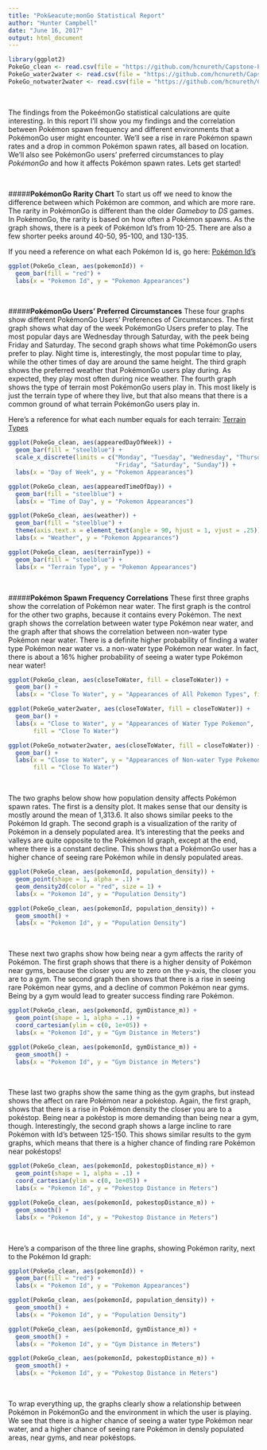 ---
title: "Pok&eacute;monGo Statistical Report"
author: "Hunter Campbell"
date: "June 16, 2017"
output: html_document
---

```{r echo = FALSE}
library(ggplot2)
PokeGo_clean <- read.csv(file = "https://github.com/hcnureth/Capstone-Project/blob/master/Capstone%20Project%20Data%20Wrangling/PokeGo_clean.csv")
PokeGo_water2water <- read.csv(file = "https://github.com/hcnureth/Capstone-Project/blob/master/Capstone%20Project%20Data%20Wrangling/PokeGo_water2water.csv")
PokeGo_notwater2water <- read.csv(file = "https://github.com/hcnureth/Capstone-Project/blob/master/Capstone%20Project%20Data%20Wrangling/PokeGo_notwater2water.csv")
```

<br>

The findings from the Poke&eacute;monGo statistical calculations are quite interesting. In this report I'll show you my findings and the correlation between Pok&eacute;mon spawn frequency and different environments that a Pok&eacute;monGo user might encounter. We'll see a rise in rare Pok&eacute;mon spawn rates and a drop in common Pok&eacute;mon spawn rates, all based on location. We'll also see Pok&eacute;monGo users' preferred circumstances to play *Pok&eacute;monGo* and how it affects Pok&eacute;mon spawn rates. Lets get started!

<br>

#####**Pok&eacute;monGo Rarity Chart**
To start us off we need to know the difference between which Pok&eacute;mon are common, and which are more rare. The rarity in Pok&eacute;monGo is different than the older *Gameboy* to *DS* games. In Pok&eacute;monGo, the rarity is based on how often a Pok&eacute;mon spawns. As the graph shows, there is a peek of Pok&eacute;mon Id's from 10-25.  There are also a few shorter peeks around 40-50, 95-100, and 130-135.

If you need a reference on what each Pok&eacute;mon Id is, go here: [Pok&eacute;mon Id's](https://bulbapedia.bulbagarden.net/wiki/List_of_Pok%C3%A9mon_by_Kanto_Pok%C3%A9dex_number)

```{r echo = FALSE, fig.height = 3, fig.width = 6, fig.align = "center"}
ggplot(PokeGo_clean, aes(pokemonId)) +
  geom_bar(fill = "red") +
  labs(x = "Pokemon Id", y = "Pokemon Appearances")
```

<br>

#####**Pok&eacute;monGo Users' Preferred Circumstances**
These four graphs show different Pok&eacute;monGo Users' Preferences of Circumstances. The first graph shows what day of the week Pok&eacute;monGo Users prefer to play. The most popular days are Wednesday through Saturday, with the peek being Friday and Saturday. The second graph shows what time Pok&eacute;monGo users prefer to play. Night time is, interestingly, the most popular time to play, while the other times of day are around the same height. The third graph shows the preferred weather that Pok&eacute;monGo users play during. As expected, they play most often during nice weather. The fourth graph shows the type of terrain most Pok&eacute;monGo users play in. This most likely is just the terrain type of where they live, but that also means that there is a common ground of what terrain Pok&eacute;monGo users play in.

Here's a reference for what each number equals for each terrain: [Terrain Types](http://glcf.umd.edu/data/lc/)

```{r echo = FALSE, fig.height = 3, fig.width = 4.5}
ggplot(PokeGo_clean, aes(appearedDayOfWeek)) +
  geom_bar(fill = "steelblue") +
  scale_x_discrete(limits = c("Monday", "Tuesday", "Wednesday", "Thursday",
                              "Friday", "Saturday", "Sunday")) +
  labs(x = "Day of Week", y = "Pokemon Appearances")

ggplot(PokeGo_clean, aes(appearedTimeOfDay)) +
  geom_bar(fill = "steelblue") +
  labs(x = "Time of Day", y = "Pokemon Appearances")

ggplot(PokeGo_clean, aes(weather)) +
  geom_bar(fill = "steelblue") +
  theme(axis.text.x = element_text(angle = 90, hjust = 1, vjust = .25)) +
  labs(x = "Weather", y = "Pokemon Appearances")

ggplot(PokeGo_clean, aes(terrainType)) +
  geom_bar(fill = "steelblue") +
  labs(x = "Terrain Type", y = "Pokemon Appearances")
```

<br>

#####**Pok&eacute;mon Spawn Frequency Correlations**
These first three graphs show the correlation of Pok&eacute;mon near water. The first graph is the control for the other two graphs, because it contains every Pok&eacute;mon. The next graph shows the correlation between water type Pok&eacute;mon near water, and the graph after that shows the correlation between non-water type Pok&eacute;mon near water. There is a definite higher probability of finding a water type Pok&eacute;mon near water vs. a non-water type Pok&eacute;mon near water.  In fact, there is about a 16% higher probability of seeing a water type Pok&eacute;mon near water!

```{r echo = FALSE, fig.height = 3, fig.width = 3}
ggplot(PokeGo_clean, aes(closeToWater, fill = closeToWater)) +
  geom_bar() +
  labs(x = "Close To Water", y = "Appearances of All Pokemon Types", fill = "Close To Water")

ggplot(PokeGo_water2water, aes(closeToWater, fill = closeToWater)) +
  geom_bar() +
  labs(x = "Close to Water", y = "Appearances of Water Type Pokemon",
       fill = "Close To Water")

ggplot(PokeGo_notwater2water, aes(closeToWater, fill = closeToWater)) +
  geom_bar() +
  labs(x = "Close to Water", y = "Appearances of Non-water Type Pokemon",
       fill = "Close To Water")
```

<br>

The two graphs below show how population density affects Pok&eacute;mon spawn rates. The first is a density plot. It makes sense that our density is mostly around the mean of 1,313.6. It also shows similar peeks to the Pok&eacute;mon Id graph. The second graph is a visualization of the rarity of Pok&eacute;mon in a densely populated area. It's interesting that the peeks and valleys are quite opposite to the Pok&eacute;mon Id graph, except at the end, where there is a constant decline. This shows that a Pok&eacute;monGo user has a higher chance of seeing rare Pok&eacute;mon while in densly populated areas.

```{r echo = FALSE, message = FALSE, fig.height = 3, fig.width = 4.5}
ggplot(PokeGo_clean, aes(pokemonId, population_density)) +
  geom_point(shape = 1, alpha = .1) +
  geom_density2d(color = "red", size = 1) +
  labs(x = "Pokemon Id", y = "Population Density")

ggplot(PokeGo_clean, aes(pokemonId, population_density)) +
  geom_smooth() +
  labs(x = "Pokemon Id", y = "Population Density")
```

<br>

These next two graphs show how being near a gym affects the rarity of Pok&eacute;mon. The first graph shows that there is a higher density of Pok&eacute;mon near gyms, because the closer you are to zero on the y-axis, the closer you are to a gym. The second graph then shows that there is a rise in seeing rare Pok&eacute;mon near gyms, and a decline of common Pok&eacute;mon near gyms. Being by a gym would lead to greater success finding rare Pok&eacute;mon.

```{r echo = FALSE, message = FALSE, fig.height = 3, fig.width = 4.5}
ggplot(PokeGo_clean, aes(pokemonId, gymDistance_m)) +
  geom_point(shape = 1, alpha = .1) +
  coord_cartesian(ylim = c(0, 1e+05)) +
  labs(x = "Pokemon Id", y = "Gym Distance in Meters")

ggplot(PokeGo_clean, aes(pokemonId, gymDistance_m)) +
  geom_smooth() +
  labs(x = "Pokemon Id", y = "Gym Distance in Meters")
```

<br>

These last two graphs show the same thing as the gym graphs, but instead shows the affect on rare Pok&eacute;mon near a pok&eacute;stop. Again, the first graph, shows that there is a rise in Pok&eacute;mon density the closer you are to a pok&eacute;stop. Being near a pok&eacute;stop is more demanding than being near a gym, though. Interestingly, the second graph shows a large incline to rare  Pok&eacute;mon with Id's between 125-150. This shows similar results to the gym graphs, which means that there is a higher chance of finding rare Pok&eacute;mon near pok&eacute;stops!

```{r echo = FALSE, message = FALSE, fig.height = 3, fig.width = 4.5}
ggplot(PokeGo_clean, aes(pokemonId, pokestopDistance_m)) +
  geom_point(shape = 1, alpha = .1) +
  coord_cartesian(ylim = c(0, 1e+05)) +
  labs(x = "Pokemon Id", y = "Pokestop Distance in Meters")

ggplot(PokeGo_clean, aes(pokemonId, pokestopDistance_m)) +
  geom_smooth() +
  labs(x = "Pokemon Id", y = "Pokestop Distance in Meters")
```

<br>

Here's a comparison of the three line graphs, showing Pok&eacute;mon rarity, next to the Pok&eacute;mon Id graph:

```{r echo = FALSE, message = FALSE, fig.height = 3, fig.width = 4.5}
ggplot(PokeGo_clean, aes(pokemonId)) +
  geom_bar(fill = "red") +
  labs(x = "Pokemon Id", y = "Pokemon Appearances")

ggplot(PokeGo_clean, aes(pokemonId, population_density)) +
  geom_smooth() +
  labs(x = "Pokemon Id", y = "Population Density")

ggplot(PokeGo_clean, aes(pokemonId, gymDistance_m)) +
  geom_smooth() +
  labs(x = "Pokemon Id", y = "Gym Distance in Meters")

ggplot(PokeGo_clean, aes(pokemonId, pokestopDistance_m)) +
  geom_smooth() +
  labs(x = "Pokemon Id", y = "Pokestop Distance in Meters")
```

<br>

To wrap everything up, the graphs clearly show a relationship between Pok&eacute;mon in Pok&eacute;monGo and the environment in which the user is playing. We see that there is a higher chance of seeing a water type Pok&eacute;mon near water, and a higher chance of seeing rare Pok&eacute;mon in densly populated areas, near gyms, and near pok&eacute;stops.
